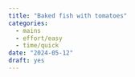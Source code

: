 ```yaml
---
title: "Baked fish with tomatoes"
categories:
  - mains
  - effort/easy
  - time/quick
date: "2024-05-12"
draft: yes
---
```

